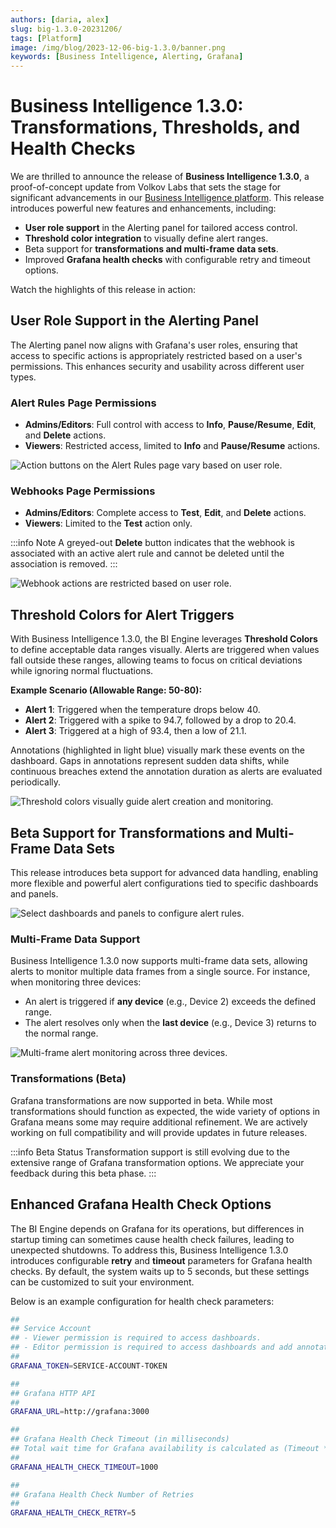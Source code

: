 ```yaml
---
authors: [daria, alex]
slug: big-1.3.0-20231206/
tags: [Platform]
image: /img/blog/2023-12-06-big-1.3.0/banner.png
keywords: [Business Intelligence, Alerting, Grafana]
---
```



# Business Intelligence 1.3.0: Transformations, Thresholds, and Health Checks

We are thrilled to announce the release of **Business Intelligence 1.3.0**, a proof-of-concept update from Volkov Labs that sets the stage for significant advancements in our [Business Intelligence platform](/docs/). This release introduces powerful new features and enhancements, including:

- **User role support** in the Alerting panel for tailored access control.
- **Threshold color integration** to visually define alert ranges.
- Beta support for **transformations and multi-frame data sets**.
- Improved **Grafana health checks** with configurable retry and timeout options.

Watch the highlights of this release in action:

<Shorts id="mAdwQ32SmMc" title="Business Intelligence 1.3.0 for Grafana" />

## User Role Support in the Alerting Panel

The Alerting panel now aligns with Grafana's user roles, ensuring that access to specific actions is appropriately restricted based on a user's permissions. This enhances security and usability across different user types.

### Alert Rules Page Permissions

- **Admins/Editors**: Full control with access to **Info**, **Pause/Resume**, **Edit**, and **Delete** actions.
- **Viewers**: Restricted access, limited to **Info** and **Pause/Resume** actions.

<Image
  title="Action buttons on the Alert Rules page vary based on user role."
  src="/img/blog/2023-12-06-big-1.3.0/roles.png"
/>

### Webhooks Page Permissions

- **Admins/Editors**: Complete access to **Test**, **Edit**, and **Delete** actions.
- **Viewers**: Limited to the **Test** action only.

:::info Note
A greyed-out **Delete** button indicates that the webhook is associated with an active alert rule and cannot be deleted until the association is removed.
:::

<Image
  title="Webhook actions are restricted based on user role."
  src="/img/blog/2023-12-06-big-1.3.0/roles-hooks.png"
/>

## Threshold Colors for Alert Triggers

With Business Intelligence 1.3.0, the BI Engine leverages **Threshold Colors** to define acceptable data ranges visually. Alerts are triggered when values fall outside these ranges, allowing teams to focus on critical deviations while ignoring normal fluctuations.

**Example Scenario (Allowable Range: 50-80):**

- **Alert 1**: Triggered when the temperature drops below 40.
- **Alert 2**: Triggered with a spike to 94.7, followed by a drop to 20.4.
- **Alert 3**: Triggered at a high of 93.4, then a low of 21.1.

Annotations (highlighted in light blue) visually mark these events on the dashboard. Gaps in annotations represent sudden data shifts, while continuous breaches extend the annotation duration as alerts are evaluated periodically.

<Image
  title="Threshold colors visually guide alert creation and monitoring."
  src="/img/blog/2023-12-06-big-1.3.0/thresh-color.png"
/>

## Beta Support for Transformations and Multi-Frame Data Sets

This release introduces beta support for advanced data handling, enabling more flexible and powerful alert configurations tied to specific dashboards and panels.

<Image
  title="Select dashboards and panels to configure alert rules."
  src="/img/blog/2023-12-06-big-1.3.0/dash-panel.png"
/>

### Multi-Frame Data Support

Business Intelligence 1.3.0 now supports multi-frame data sets, allowing alerts to monitor multiple data frames from a single source. For instance, when monitoring three devices:

- An alert is triggered if **any device** (e.g., Device 2) exceeds the defined range.
- The alert resolves only when the **last device** (e.g., Device 3) returns to the normal range.

<Image
  title="Multi-frame alert monitoring across three devices."
  src="/img/blog/2023-12-06-big-1.3.0/multi-frame.png"
/>

### Transformations (Beta)

Grafana transformations are now supported in beta. While most transformations should function as expected, the wide variety of options in Grafana means some may require additional refinement. We are actively working on full compatibility and will provide updates in future releases.

:::info Beta Status
Transformation support is still evolving due to the extensive range of Grafana transformation options. We appreciate your feedback during this beta phase.
:::

## Enhanced Grafana Health Check Options

The BI Engine depends on Grafana for its operations, but differences in startup timing can sometimes cause health check failures, leading to unexpected shutdowns. To address this, Business Intelligence 1.3.0 introduces configurable **retry** and **timeout** parameters for Grafana health checks. By default, the system waits up to 5 seconds, but these settings can be customized to suit your environment.

Below is an example configuration for health check parameters:

```sh
##
## Service Account
## - Viewer permission is required to access dashboards.
## - Editor permission is required to access dashboards and add annotations.
##
GRAFANA_TOKEN=SERVICE-ACCOUNT-TOKEN

##
## Grafana HTTP API
##
GRAFANA_URL=http://grafana:3000

##
## Grafana Health Check Timeout (in milliseconds)
## Total wait time for Grafana availability is calculated as (Timeout * Number of Retries / 1000) seconds.
##
GRAFANA_HEALTH_CHECK_TIMEOUT=1000

##
## Grafana Health Check Number of Retries
##
GRAFANA_HEALTH_CHECK_RETRY=5
```

<GettingStarted />

<Feedback />
